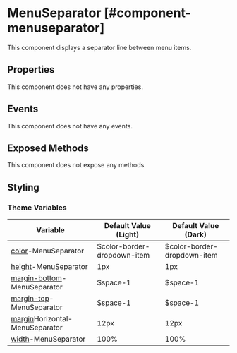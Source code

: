 
# MenuSeparator [#component-menuseparator]

This component displays a separator line between menu items.

## Properties

This component does not have any properties.

## Events

This component does not have any events.

## Exposed Methods

This component does not expose any methods.

## Styling

### Theme Variables

| Variable | Default Value (Light) | Default Value (Dark) |
| --- | --- | --- |
| [color](../styles-and-themes/common-units/#color)-MenuSeparator | $color-border-dropdown-item | $color-border-dropdown-item |
| [height](../styles-and-themes/common-units/#size)-MenuSeparator | 1px | 1px |
| [margin-bottom](../styles-and-themes/common-units/#size)-MenuSeparator | $space-1 | $space-1 |
| [margin-top](../styles-and-themes/common-units/#size)-MenuSeparator | $space-1 | $space-1 |
| [margin](../styles-and-themes/common-units/#size)Horizontal-MenuSeparator | 12px | 12px |
| [width](../styles-and-themes/common-units/#size)-MenuSeparator | 100% | 100% |
